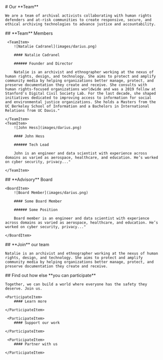
<HeaderSection>
    # Our **Team**

    We are a team of archival activists collaborating with human rights defenders and at-risk communities to create responsive, secure, and ethical archiving technologies to advance justice and accountability.

</HeaderSection>
<TeamSection>
    ## **Team** Members

     <TeamItem>
        ![Natalie Cadranel](images/darius.png)

        #### Natalie Cadranel

        ###### Founder and Director

        Natalie is an archivist and ethnographer working at the nexus of human rights, design, and technology. She aims to protect and amplify community media by helping organizations better manage, protect, and preserve documentation they create and receive. She consults with human rights-focused organizations worldwide and was a 2019 fellow at Stanford's Digital Civil Society Lab. For the last decade, she shaped initiatives dedicated to improving access to information for social and environmental justice organizations. She holds a Masters from the UC Berkeley School of Information and a Bachelors in International Relations from UC Davis."

    </TeamItem>
    <TeamItem>
        ![John Hess](images/darius.png)

        #### John Hess

        ###### Tech Lead

        John is an engineer and data scientist with experience across domains as varied as aerospace, healthcare, and education. He’s worked on cyber security, privacy..."

    </TeamItem>

</TeamSection>
<BoardSection>
    ## **Advisory** Board

    <BoardItem>
        ![Board Member](images/darius.png)

        #### Some Board Member

        ###### Some Position

        Board member is an engineer and data scientist with experience across domains as varied as aerospace, healthcare, and education. He’s worked on cyber security, privacy..."

    </BoardItem>

</BoardSection>
<JoinSection>
    ## **Join** our team

    Natalie is an archivist and ethnographer working at the nexus of human rights, design, and technology. She aims to protect and amplify community media by helping organizations better manage, protect, and preserve documentation they create and receive.

</JoinSection>
<ParticipateSection>
    ## Find out how else **you can participate**

    Together, we can build a world where everyone has the safety they deserve. Join us.

    <ParticipateItem>
        #### Learn more

    </ParticipateItem>

     <ParticipateItem>
        #### Support our work

    </ParticipateItem>

     <ParticipateItem>
        #### Partner with us

    </ParticipateItem>

</ParticipateSection>
